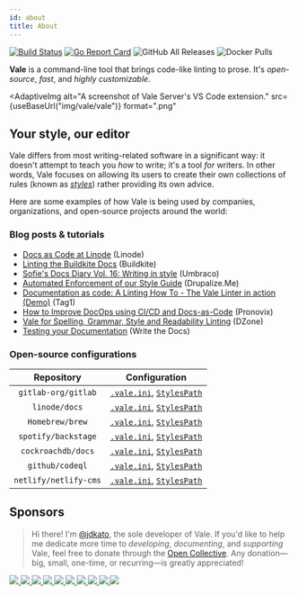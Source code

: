 ```yaml
---
id: about
title: About
---
```



[![Build Status](https://img.shields.io/travis/errata-ai/vale/v2.svg?logo=travis)](https://travis-ci.org/errata-ai/vale) [![Go Report Card](https://img.shields.io/badge/%F0%9F%93%9D%20%20go%20report-A%2B-75C46B?color=00ACD7)](https://goreportcard.com/report/github.com/errata-ai/vale) ![GitHub All Releases](https://img.shields.io/github/downloads/errata-ai/vale/total?logo=GitHub&color=ff69b4) ![Docker Pulls](https://img.shields.io/docker/pulls/jdkato/vale?color=orange&logo=docker&logoColor=white)

**Vale** is a command-line tool that brings code-like linting to prose. It's
_open-source_, _fast_, and _highly customizable_.

<AdaptiveImg
  alt="A screenshot of Vale Server's VS Code extension."
  src={useBaseUrl("img/vale/vale")}
  format=".png"
></AdaptiveImg>

## Your style, our editor

Vale differs from most writing-related software in a significant way: it
doesn't attempt to teach you _how_ to write; it's a tool _for_ writers. In
other words, Vale focuses on allowing its users to create their own collections
of rules (known as [_styles_](styles)) rather providing its own advice.

Here are some examples of how Vale is being used by companies,
organizations, and open-source projects around the world:

### Blog posts &amp; tutorials

- [Docs as Code at Linode](https://www.linode.com/blog/linode/docs-as-code-at-linode/) (Linode)
- [Linting the Buildkite Docs](https://buildkite.com/blog/linting-the-buildkite-docs) (Buildkite)
- [Sofie's Docs Diary Vol. 16: Writing in style](https://umbraco.com/blog/sofies-docs-diary-vol-16-writing-in-style/) (Umbraco)
- [Automated Enforcement of our Style Guide](https://drupalize.me/blog/201910/automated-enforcement-our-style-guide) (Drupalize.Me)
- [Documentation as code: A Linting How To - The Vale Linter in action (Demo)](https://www.tag1consulting.com/blog/documentation-code-linting-part1) (Tag1)
- [How to Improve DocOps using CI/CD and Docs-as-Code](https://pronovix.com/blog/how-improve-docops-using-cicd-and-docs-code) (Pronovix)
- [Vale for Spelling, Grammar, Style and Readability Linting](https://dzone.com/articles/vale-for-spelling-grammar-style-and-readability-li) (DZone)
- [Testing your Documentation](https://www.writethedocs.org/guide/tools/testing/#vale) (Write the Docs)

### Open-source configurations

|      Repository       |                                                                               Configuration                                                                               |
| :-------------------: | :-----------------------------------------------------------------------------------------------------------------------------------------------------------------------: |
|  `gitlab-org/gitlab`  |      [`.vale.ini`](https://gitlab.com/gitlab-org/gitlab/blob/master/.vale.ini), [`StylesPath`](https://gitlab.com/gitlab-org/gitlab/-/tree/master/doc/.vale/gitlab)       |
|     `linode/docs`     |                 [`.vale.ini`](https://github.com/linode/docs/blob/develop/.vale.ini), [`StylesPath`](https://github.com/linode/docs/tree/develop/ci/vale)                 |
|    `Homebrew/brew`    |       [`.vale.ini`](https://github.com/Homebrew/brew/blob/master/.vale.ini), [`StylesPath`](https://github.com/Homebrew/brew/tree/master/docs/vale-styles/Homebrew)       |
|  `spotify/backstage`  |        [`.vale.ini`](https://github.com/spotify/backstage/blob/master/.vale.ini), [`StylesPath`](https://github.com/spotify/backstage/tree/master/.github/styles)         |
|  `cockroachdb/docs`   |             [`.vale.ini`](https://github.com/cockroachdb/docs/blob/master/.vale.ini), [`StylesPath`](https://github.com/cockroachdb/docs/tree/master/ci/vale)             |
|    `github/codeql`    |  [`.vale.ini`](https://github.com/github/codeql/blob/main/docs/language/.vale.ini), [`StylesPath`](https://github.com/github/codeql/tree/main/docs/language/vale-styles)  |
| `netlify/netlify-cms` | [`.vale.ini`](https://github.com/netlify/netlify-cms/blob/master/.vale.ini), [`StylesPath`](https://github.com/netlify/netlify-cms/tree/master/website/src/writing-guide) |

## Sponsors

> Hi there! I'm [@jdkato](https://github.com/jdkato), the sole developer of Vale. If you'd like to
> help me dedicate more time to _developing_, _documenting_, and _supporting_
> Vale, feel free to donate through the
> [Open Collective](https://opencollective.com/vale). Any donation&mdash;big,
> small, one-time, or recurring&mdash;is greatly appreciated!

<a href="https://opencollective.com/vale/organization/0/website">
  <img src="https://opencollective.com/vale/organization/0/avatar.svg?avatarHeight=100" />
</a>
<a href="https://opencollective.com/vale/organization/1/website">
  <img src="https://opencollective.com/vale/organization/1/avatar.svg?avatarHeight=100" />
</a>
<a href="https://opencollective.com/vale/organization/2/website">
  <img src="https://opencollective.com/vale/organization/2/avatar.svg?avatarHeight=100" />
</a>
<a href="https://opencollective.com/vale/organization/3/website">
  <img src="https://opencollective.com/vale/organization/3/avatar.svg?avatarHeight=100" />
</a>
<a href="https://opencollective.com/vale/organization/4/website">
  <img src="https://opencollective.com/vale/organization/4/avatar.svg?avatarHeight=100" />
</a>
<a href="https://opencollective.com/vale/organization/5/website">
  <img src="https://opencollective.com/vale/organization/5/avatar.svg?avatarHeight=100" />
</a>
<a href="https://opencollective.com/vale/organization/6/website">
  <img src="https://opencollective.com/vale/organization/6/avatar.svg?avatarHeight=100" />
</a>
<a href="https://opencollective.com/vale/organization/7/website">
  <img src="https://opencollective.com/vale/organization/7/avatar.svg?avatarHeight=100" />
</a>
<a href="https://opencollective.com/vale/organization/8/website">
  <img src="https://opencollective.com/vale/organization/8/avatar.svg?avatarHeight=100" />
</a>
<a href="https://opencollective.com/vale/organization/9/website">
  <img src="https://opencollective.com/vale/organization/9/avatar.svg?avatarHeight=100" />
</a>
